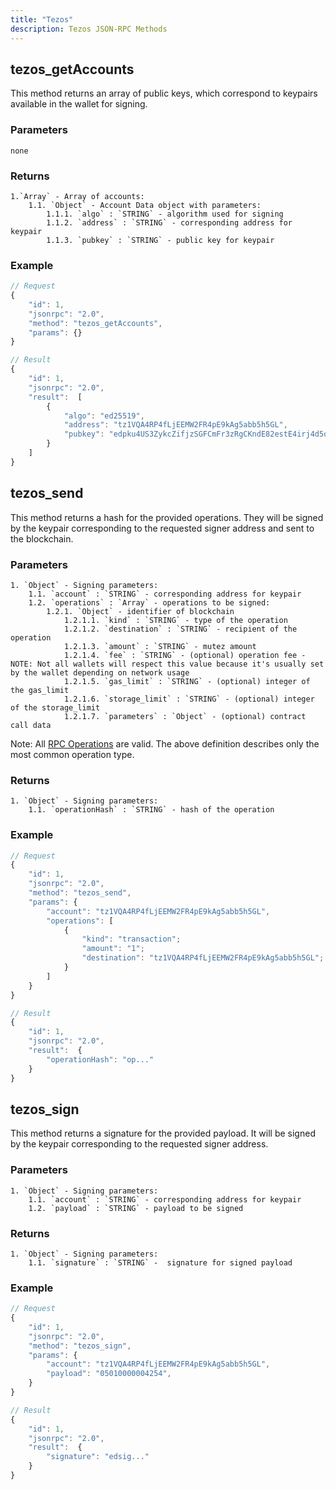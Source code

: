 ```yaml
---
title: "Tezos"
description: Tezos JSON-RPC Methods
---
```


## tezos_getAccounts

This method returns an array of public keys, which correspond to keypairs available in the wallet for signing.

### Parameters

    none

### Returns

    1.`Array` - Array of accounts:
    	1.1. `Object` - Account Data object with parameters:
    		1.1.1. `algo` : `STRING` - algorithm used for signing
    		1.1.2. `address` : `STRING` - corresponding address for keypair
    		1.1.3. `pubkey` : `STRING` - public key for keypair

### Example

```javascript
// Request
{
    "id": 1,
    "jsonrpc": "2.0",
    "method": "tezos_getAccounts",
    "params": {}
}

// Result
{
    "id": 1,
    "jsonrpc": "2.0",
    "result":  [
        {
            "algo": "ed25519",
            "address": "tz1VQA4RP4fLjEEMW2FR4pE9kAg5abb5h5GL",
            "pubkey": "edpku4US3ZykcZifjzSGFCmFr3zRgCKndE82estE4irj4d5oqDNDvf"
        }
    ]
}
```

## tezos_send

This method returns a hash for the provided operations. They will be signed by the keypair corresponding to the requested signer address and sent to the blockchain.

### Parameters

    1. `Object` - Signing parameters:
    	1.1. `account` : `STRING` - corresponding address for keypair
    	1.2. `operations` : `Array` - operations to be signed:
    		1.2.1. `Object` - identifier of blockchain
                1.2.1.1. `kind` : `STRING` - type of the operation
                1.2.1.2. `destination` : `STRING` - recipient of the operation
                1.2.1.3. `amount` : `STRING` - mutez amount
                1.2.1.4. `fee` : `STRING` - (optional) operation fee - NOTE: Not all wallets will respect this value because it's usually set by the wallet depending on network usage
                1.2.1.5. `gas_limit` : `STRING` - (optional) integer of the gas_limit
                1.2.1.6. `storage_limit` : `STRING` - (optional) integer of the storage_limit
                1.2.1.7. `parameters` : `Object` - (optional) contract call data

Note: All [RPC Operations](https://github.com/ecadlabs/taquito/blob/4dc6c391047b977b11eb92c7f5a5bc508ca32f01/packages/taquito/src/operations/types.ts#L553C13-L567) are valid. The above definition describes only the most common operation type.

### Returns

    1. `Object` - Signing parameters:
    	1.1. `operationHash` : `STRING` - hash of the operation

### Example

```javascript
// Request
{
    "id": 1,
    "jsonrpc": "2.0",
    "method": "tezos_send",
    "params": {
        "account": "tz1VQA4RP4fLjEEMW2FR4pE9kAg5abb5h5GL",
        "operations": [
            {
                "kind": "transaction";
                "amount": "1";
                "destination": "tz1VQA4RP4fLjEEMW2FR4pE9kAg5abb5h5GL";
            }
        ]
    }
}

// Result
{
    "id": 1,
    "jsonrpc": "2.0",
    "result":  {
        "operationHash": "op..."
    }
}
```

## tezos_sign

This method returns a signature for the provided payload. It will be signed by the keypair corresponding to the requested signer address.

### Parameters

    1. `Object` - Signing parameters:
    	1.1. `account` : `STRING` - corresponding address for keypair
    	1.2. `payload` : `STRING` - payload to be signed

### Returns

    1. `Object` - Signing parameters:
    	1.1. `signature` : `STRING` -  signature for signed payload

### Example

```javascript
// Request
{
    "id": 1,
    "jsonrpc": "2.0",
    "method": "tezos_sign",
    "params": {
        "account": "tz1VQA4RP4fLjEEMW2FR4pE9kAg5abb5h5GL",
        "payload": "05010000004254",
    }
}

// Result
{
    "id": 1,
    "jsonrpc": "2.0",
    "result":  {
        "signature": "edsig..."
    }
}
```
